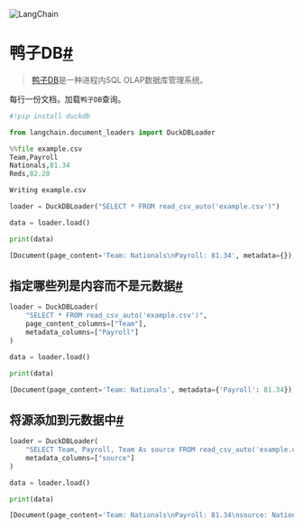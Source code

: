 

<Head>
  <script>
    {
      `(function() {
         var _hmt = _hmt || [];
(function() {
  var hm = document.createElement("script");
  hm.src = "https://hm.baidu.com/hm.js?e60fb290e204e04c5cb6f79b0ac1e697";
  var s = document.getElementsByTagName("script")[0]; 
  s.parentNode.insertBefore(hm, s);
})();
       })();`
    }
  </script>
</Head>

![LangChain](https://pica.zhimg.com/50/v2-56e8bbb52aa271012541c1fe1ceb11a2_r.gif)





鸭子DB[#](#duckdb "此标题的永久链接")
===========================

> 
> [鸭子DB](https://duckdb.org/)是一种进程内SQL OLAP数据库管理系统。
> 
> 
> 

每行一份文档，加载`鸭子DB`查询。

```python
#!pip install duckdb

```

```python
from langchain.document_loaders import DuckDBLoader

```

```python
%%file example.csv
Team,Payroll
Nationals,81.34
Reds,82.20

```

```python
Writing example.csv

```

```python
loader = DuckDBLoader("SELECT * FROM read_csv_auto('example.csv')")

data = loader.load()

```

```python
print(data)

```

```python
[Document(page_content='Team: Nationals\nPayroll: 81.34', metadata={}), Document(page_content='Team: Reds\nPayroll: 82.2', metadata={})]

```

指定哪些列是内容而不是元数据[#](#specifying-which-columns-are-content-vs-metadata "此标题的永久链接")
-------------------------------------------------------------------------------

```python
loader = DuckDBLoader(
    "SELECT * FROM read_csv_auto('example.csv')",
    page_content_columns=["Team"],
    metadata_columns=["Payroll"]
)

data = loader.load()

```

```python
print(data)

```

```python
[Document(page_content='Team: Nationals', metadata={'Payroll': 81.34}), Document(page_content='Team: Reds', metadata={'Payroll': 82.2})]

```

将源添加到元数据中[#](#adding-source-to-metadata "此标题的永久链接")
---------------------------------------------------

```python
loader = DuckDBLoader(
    "SELECT Team, Payroll, Team As source FROM read_csv_auto('example.csv')",
    metadata_columns=["source"]
)

data = loader.load()

```

```python
print(data)

```

```python
[Document(page_content='Team: Nationals\nPayroll: 81.34\nsource: Nationals', metadata={'source': 'Nationals'}), Document(page_content='Team: Reds\nPayroll: 82.2\nsource: Reds', metadata={'source': 'Reds'})]

```

